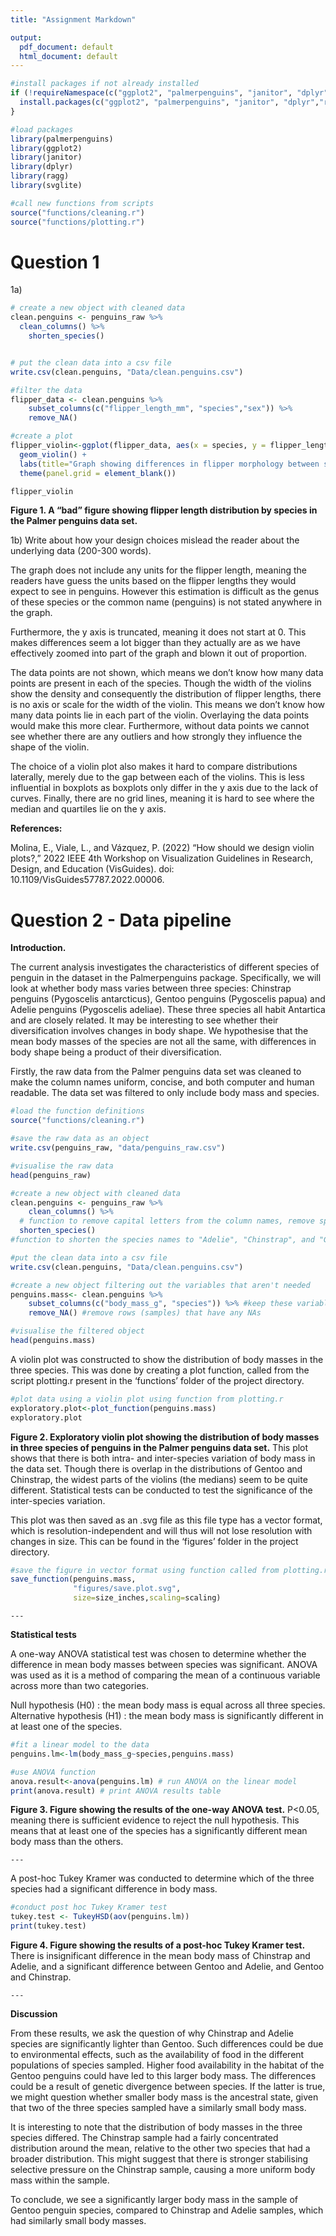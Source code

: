 ---
title: "Assignment Markdown"

output:
  pdf_document: default
  html_document: default
---

```{r Load packages, include=FALSE}
#install packages if not already installed
if (!requireNamespace(c("ggplot2", "palmerpenguins", "janitor", "dplyr","ragg","svglite"), quietly = TRUE)) {
  install.packages(c("ggplot2", "palmerpenguins", "janitor", "dplyr","ragg","svglite"))
}

#load packages
library(palmerpenguins)
library(ggplot2)
library(janitor)
library(dplyr)
library(ragg)
library(svglite)

#call new functions from scripts
source("functions/cleaning.r") 
source("functions/plotting.r")
```


# **Question 1**

1a)

```{r, echo=FALSE}
# create a new object with cleaned data
clean.penguins <- penguins_raw %>% 
  clean_columns() %>% 
    shorten_species() 


# put the clean data into a csv file
write.csv(clean.penguins, "Data/clean.penguins.csv")

#filter the data 
flipper_data <- clean.penguins %>%
    subset_columns(c("flipper_length_mm", "species","sex")) %>%
    remove_NA()

#create a plot
flipper_violin<-ggplot(flipper_data, aes(x = species, y = flipper_length_mm)) +
  geom_violin() +
  labs(title="Graph showing differences in flipper morphology between species", x = "Species", y = "Flipper length", fill="Sex") +
  theme(panel.grid = element_blank())

flipper_violin

```
**Figure 1. A "bad" figure showing flipper length distribution by species in the Palmer penguins data set.**
 
 
1b) Write about how your design choices mislead the reader about the underlying data (200-300 words).
 
The graph does not include any units for the flipper length, meaning the readers have guess the units based on the flipper lengths they would expect to see in penguins. However this estimation is difficult as the genus of these species or the common name (penguins) is not stated anywhere in the graph.
 
Furthermore, the y axis is truncated, meaning it does not start at 0. This makes differences seem a lot bigger than they actually are as we have effectively zoomed into part of the graph and blown it out of proportion. 
 
The data points are not shown, which means we don't know how many data points are present in each of the species. Though the width of the violins show the density and consequently the distribution of flipper lengths, there is no axis or scale for the width of the violin. This means we don't know how many data points lie in each part of the violin. Overlaying the data points would make this more clear. Furthermore, without data points we cannot see whether there are any outliers and how strongly they influence the shape of the violin. 
 
The choice of a violin plot also makes it hard to compare distributions laterally, merely due to the gap between each of the violins. This is less influential in boxplots as boxplots only differ in the y axis due to the lack of curves. Finally, there are no grid lines, meaning it is hard to see where the median and quartiles lie on the y axis. 
 
 
**References:**
 
Molina, E., Viale, L., and Vázquez, P. (2022) "How should we design violin plots?," 2022 IEEE 4th Workshop on Visualization Guidelines in Research, Design, and Education (VisGuides). doi: 10.1109/VisGuides57787.2022.00006.
 
 
# **Question 2 - Data pipeline**
 
**Introduction.**
 
The current analysis investigates the characteristics of different species of penguin in the dataset in the Palmerpenguins package. Specifically, we will look at whether body mass varies between three species: Chinstrap penguins (Pygoscelis antarcticus), Gentoo penguins (Pygoscelis papua) and Adelie penguins (Pygoscelis adeliae). These three species all habit Antartica and are closely related. It may be interesting to see whether their diversification involves changes in body shape. We hypothesise that the mean body masses of the species are not all the same, with differences in body shape being a product of their diversification. 
 
Firstly, the raw data from the Palmer penguins data set was cleaned to make the column names uniform, concise, and both computer and human readable. The data set was filtered to only include body mass and species. 
 
```{r Data Processing and Cleaning, echo=TRUE}

#load the function definitions
source("functions/cleaning.r") 

#save the raw data as an object
write.csv(penguins_raw, "data/penguins_raw.csv")

#visualise the raw data
head(penguins_raw)

#create a new object with cleaned data
clean.penguins <- penguins_raw %>% 
    clean_columns() %>% 
  # function to remove capital letters from the column names, remove spaces in column names
  shorten_species() 
#function to shorten the species names to "Adelie", "Chinstrap", and "Gentoo"

#put the clean data into a csv file
write.csv(clean.penguins, "Data/clean.penguins.csv") 

#create a new object filtering out the variables that aren't needed
penguins.mass<- clean.penguins %>%
    subset_columns(c("body_mass_g", "species")) %>% #keep these variables
    remove_NA() #remove rows (samples) that have any NAs

#visualise the filtered object
head(penguins.mass)
```

 
A violin plot was constructed to show the distribution of body masses in the three species. This was done by creating a plot function, called from the script plotting.r present in the 'functions' folder of the project directory.
 
 
```{r Exploratory Plot, echo=TRUE, fig.height=5, fig.width=7, message=FALSE, warning=FALSE}
#plot data using a violin plot using function from plotting.r
exploratory.plot<-plot_function(penguins.mass) 
exploratory.plot
```
**Figure 2. Exploratory violin plot showing the distribution of body masses in three species of penguins in the Palmer penguins data set.** This plot shows that there is both intra- and inter-species variation of body mass in the data set. Though there is overlap in the distributions of Gentoo and Chinstrap, the widest parts of the violins (the medians) seem to be quite different. Statistical tests can be conducted to test the significance of the inter-species variation.
 
 
 
 
This plot was then saved as an .svg file as this file type has a vector format, which is resolution-independent and will thus will not lose resolution with changes in size. This can be found in the 'figures' folder in the project directory. 
 
```{r Save exploratory plot, message=FALSE, warning=FALSE}
#save the figure in vector format using function called from plotting.r
save_function(penguins.mass,
              "figures/save.plot.svg",
              size=size_inches,scaling=scaling)
```

  

`---`
 
**Statistical tests**
 
A one-way ANOVA statistical test was chosen to determine whether the difference in mean body masses between species was significant. ANOVA was used as it is a method of comparing the mean of a continuous variable across more than two categories. 
 
Null hypothesis (H0) : the mean body mass is equal across all three species.
Alternative hypothesis (H1) : the mean body mass is significantly different in at least one of the species. 
 

```{r ANOVA Test, echo=TRUE}
#fit a linear model to the data
penguins.lm<-lm(body_mass_g~species,penguins.mass)

#use ANOVA function 
anova.result<-anova(penguins.lm) # run ANOVA on the linear model
print(anova.result) # print ANOVA results table

```
**Figure 3. Figure showing the results of the one-way ANOVA test.** P<0.05, meaning there is sufficient evidence to reject the null hypothesis. This means that at least one of the species has a significantly different mean body mass than the others.

`---`

A post-hoc Tukey Kramer was conducted to determine which of the three species had a significant difference in body mass.

```{r Post hoc Tukey test, fig.height=5, fig.width=7}
#conduct post hoc Tukey Kramer test
tukey.test <- TukeyHSD(aov(penguins.lm))
print(tukey.test)

```
 
 
**Figure 4. Figure showing the results of a post-hoc Tukey Kramer test.** There is insignificant difference in the mean body mass of Chinstrap and Adelie, and a significant difference between Gentoo and Adelie, and Gentoo and Chinstrap.
 
`---`

**Discussion**
 
From these results, we ask the question of why Chinstrap and Adelie species are significantly lighter than  Gentoo. Such differences could be due to environmental effects, such as the availability of food in the different populations of species sampled. Higher food availability in the habitat of the Gentoo penguins could have led to this larger body mass. The differences could be a result of genetic divergence between species. If the latter is true, we might question whether smaller body mass is the ancestral state, given that two of the three species sampled have a similarly small body mass. 
 
It is interesting to note that the distribution of body masses in the three species differed. The Chinstrap sample had a fairly concentrated distribution around the mean, relative to the other two species that had a broader distribution. This might suggest that there is stronger stabilising selective pressure on the Chinstrap sample, causing a more uniform body mass within the sample. 
 
 
To conclude, we see a significantly larger body mass in the sample of Gentoo penguin species, compared to Chinstrap and Adelie samples, which had similarly small body masses. 



